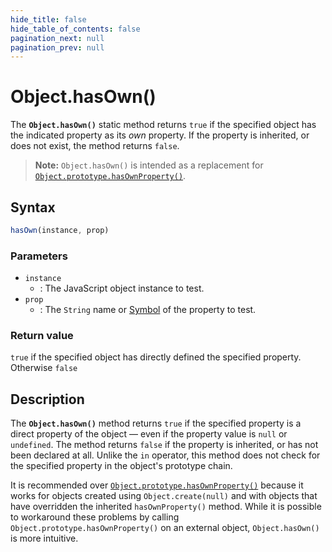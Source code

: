 ```yaml
---
hide_title: false
hide_table_of_contents: false
pagination_next: null
pagination_prev: null
---
```

# Object.hasOwn()

The **`Object.hasOwn()`** static method returns `true` if the specified object has the indicated property as its _own_ property.
If the property is inherited, or does not exist, the method returns `false`.

> **Note:** `Object.hasOwn()` is intended as a replacement for [`Object.prototype.hasOwnProperty()`](../../globals/Object/prototype/hasOwnProperty.md).



## Syntax

```js
hasOwn(instance, prop)
```

### Parameters

- `instance`
  - : The JavaScript object instance to test.
- `prop`
  - : The `String` name or [Symbol](https://developer.mozilla.org/docs/Web/JavaScript/Reference/Global_Objects/Symbol) of the property to test.

### Return value

`true` if the specified object has directly defined the specified property.
Otherwise `false`

## Description

The **`Object.hasOwn()`** method returns `true` if the specified property is a
direct property of the object — even if the property value is `null` or `undefined`.
The method returns `false` if the property is inherited, or has not been declared at all.
Unlike the `in` operator, this
method does not check for the specified property in the object's prototype chain.

It is recommended over [`Object.prototype.hasOwnProperty()`](../../globals/Object/prototype/hasOwnProperty.md) because
it works for objects created using `Object.create(null)` and with objects that
have overridden the inherited `hasOwnProperty()` method. While it is possible to
workaround these problems by calling `Object.prototype.hasOwnProperty()` on an
external object, `Object.hasOwn()` is more intuitive.
